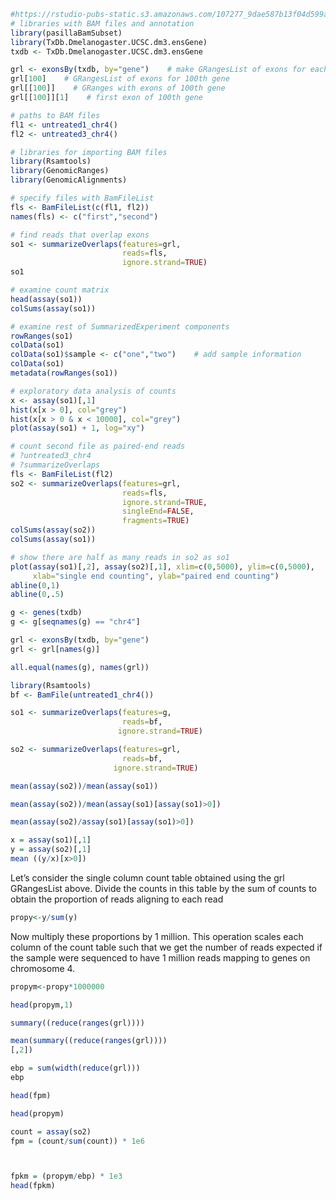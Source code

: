 ```{r}
#https://rstudio-pubs-static.s3.amazonaws.com/107277_9dae587b13f04d599aa95dfd3ff7e422.html
# libraries with BAM files and annotation
library(pasillaBamSubset)
library(TxDb.Dmelanogaster.UCSC.dm3.ensGene)
txdb <- TxDb.Dmelanogaster.UCSC.dm3.ensGene

grl <- exonsBy(txdb, by="gene")    # make GRangesList of exons for each gene
grl[100]    # GRangesList of exons for 100th gene
grl[[100]]    # GRanges with exons of 100th gene
grl[[100]][1]    # first exon of 100th gene

# paths to BAM files
fl1 <- untreated1_chr4()
fl2 <- untreated3_chr4()

# libraries for importing BAM files
library(Rsamtools)
library(GenomicRanges)
library(GenomicAlignments)

# specify files with BamFileList
fls <- BamFileList(c(fl1, fl2))
names(fls) <- c("first","second")

# find reads that overlap exons
so1 <- summarizeOverlaps(features=grl,
                         reads=fls,
                         ignore.strand=TRUE)
so1

# examine count matrix
head(assay(so1))
colSums(assay(so1))

# examine rest of SummarizedExperiment components
rowRanges(so1)
colData(so1)
colData(so1)$sample <- c("one","two")    # add sample information
colData(so1)
metadata(rowRanges(so1)) 

# exploratory data analysis of counts
x <- assay(so1)[,1]
hist(x[x > 0], col="grey")
hist(x[x > 0 & x < 10000], col="grey")
plot(assay(so1) + 1, log="xy")

# count second file as paired-end reads
# ?untreated3_chr4
# ?summarizeOverlaps
fls <- BamFileList(fl2)
so2 <- summarizeOverlaps(features=grl,
                         reads=fls,
                         ignore.strand=TRUE,
                         singleEnd=FALSE, 
                         fragments=TRUE)
colSums(assay(so2))
colSums(assay(so1))

# show there are half as many reads in so2 as so1
plot(assay(so1)[,2], assay(so2)[,1], xlim=c(0,5000), ylim=c(0,5000),
     xlab="single end counting", ylab="paired end counting")
abline(0,1)
abline(0,.5)
```

```{r}
g <- genes(txdb)
g <- g[seqnames(g) == "chr4"]
```

```{r}
grl <- exonsBy(txdb, by="gene")
grl <- grl[names(g)]
```


```{r}
all.equal(names(g), names(grl))

```


```{r}
library(Rsamtools)
bf <- BamFile(untreated1_chr4())
```



```{r}
so1 <- summarizeOverlaps(features=g,
                         reads=bf,
                        ignore.strand=TRUE)
```




```{r}
so2 <- summarizeOverlaps(features=grl,
                         reads=bf,
                       ignore.strand=TRUE)
```


```{r}
mean(assay(so2))/mean(assay(so1))
```

```{r}
mean(assay(so2))/mean(assay(so1)[assay(so1)>0])
```

```{r}
mean(assay(so2)/assay(so1)[assay(so1)>0])
```

```{r}
x = assay(so1)[,1]
y = assay(so2)[,1]
mean ((y/x)[x>0]) 
```
Let's consider the single column count table obtained using the grl GRangesList above. Divide the counts in this table by the sum of counts to obtain the proportion of reads aligning to each read

```{r}
propy<-y/sum(y)
```
Now multiply these proportions by 1 million. This operation scales each column of the count table such that we get the number of reads expected if the sample were sequenced to have 1 million reads mapping to genes on chromosome 4.

```{r}
propym<-propy*1000000
```


```{r}
head(propym,1)
```

```{r}
summary((reduce(ranges(grl))))
```

```{r}
mean(summary((reduce(ranges(grl))))
[,2])
```

```{r}
ebp = sum(width(reduce(grl)))
ebp
```
```{r}
head(fpm)
```

```{r}
head(propym)
```


```{r}
count = assay(so2)
fpm = (count/sum(count)) * 1e6



fpkm = (propym/ebp) * 1e3
head(fpkm)
```

